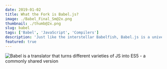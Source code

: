 ```yaml
---
date: 2019-01-02
title: What the Fork is Babel.js?
image: ./Babel_Final_Sm@2x.png
thumbnail: ./thumb@2x.png
slug: babel
tags: ['Babel', 'JavaScript', 'Compilers']
description: 'Just like the interstellar Babelfish, Babel.js is a universal translator for JavaScript. But more practical and less cosmic.'
featured: true
---
```


![Babel is a translator that turns different varieties of JS into ES5 - a commonly shared version](./Babel_Final_Sm@2x.png)

